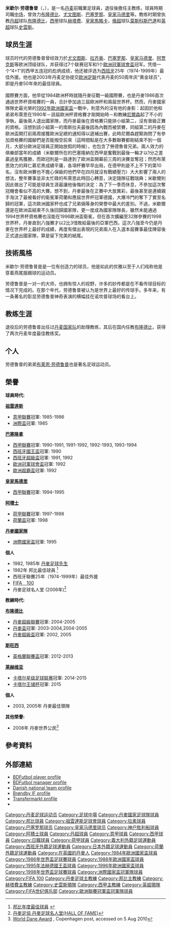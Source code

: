 {{noteta
|G1=uefa
|G2=意甲
|G3=EPL
|G4=卡塔尔星级足球联赛
|G5=football
|T=zh-cn:米歇尔·劳德鲁普; zh-tw:麥可·勞德魯普; zh-hk:米高·勞特立;
|1=zh-cn:米歇尔·劳德鲁普; zh-tw:麥可·勞德魯普; zh-hk:米高·勞特立;
|2=zh-cn:劳德鲁普; zh-tw:勞德魯普; zh-hk:勞特立;
|3=zh-cn:布莱恩; zh-tw:布萊恩; zh-hk:白賴仁;
}}
{{Infobox football biography
| name                = 米歇尔·劳德鲁普<br />''Michael Laudrup''
| image               = Michael Laudrup 2015.jpg
| image_size          = 240
| caption             = 
| fullname            = Michael Laudrup<ref>{{cite book |last=Gaarskjær |first=Jesper |title=Barça: Historien om FC Barcelona |year=2010 |publisher=Gyldendal |location=Sheffield |isbn=978-87-02-08764-2 |page=135}}</ref>
| birth_date          = {{birth date and age|1964|6|15|df=y}}<ref name=BDFutbol>{{cite web |url=http://www.bdfutbol.com/en/l/l1966.html |title=Laudrup: Michael Laudrup: Manager |publisher=BDFutbol |accessdate=21 December 2017}}</ref>
| birth_place         = 丹麥[[腓特烈堡|腓特烈堡]]
| height              = 1.83 m<ref name=BDFutbol/>
| position            = 攻击中场、前锋
| youthyears1         = 
| youthclubs1         = {{link-en|万洛瑟IF|Vanløse IF|万洛瑟}}
| youthyears2         = 1973−1976
| youthclubs2         = [[布隆德比足球俱乐部|布隆德比]]
| youthyears3         = 1977−1981
| youthclubs3         = {{link-en|KB (球队)|Kjøbenhavns Boldklub|KB}}
| years1              = 1981−1982
| clubs1              = {{link-en|KB (球队)|Kjøbenhavns Boldklub|KB}}
| caps1               = 14
| goals1              = 3
| years2              = 1982−1983
| clubs2              = [[布隆德比足球俱乐部|布隆德比]]
| caps2               = 38
| goals2              = 24
| years3              = 1983−1989
| clubs3              = [[尤文图斯|尤文图斯]]
| caps3               = 102
| goals3              = 16
| years4              = 1983−1985
| clubs4              = → [[拉齐奥足球俱乐部|拉齐奥]] (租借)
| caps4               = 60
| goals4              = 9
| years5              = 1989−1994
| clubs5              = [[巴塞罗那足球俱乐部|巴塞罗那]]
| caps5               = 167
| goals5              = 40
| years6              = 1994−1996
| clubs6              = [[皇家马德里|皇家马德里]]
| caps6               = 62
| goals6              = 12
| years7              = 1996−1997
| clubs7              = [[神户胜利船|神户胜利船]]
| caps7               = 15
| goals7              = 6
| years8              = 1997−1998
| clubs8              = [[阿贾克斯|阿贾克斯]]
| caps8               = 21
| goals8              = 11
| totalcaps           = 479
| totalgoals          = 121
| nationalyears1      = 1982−1998
| nationalteam1       = [[丹麥國家足球隊|丹麥]]
| nationalcaps1       = 104
| nationalgoals1      = 37
| manageryears1       = 2000–2002
| manageryears2       = 2002–2006
| manageryears3       = 2007–2008
| manageryears4       = 2008–2009
| manageryears5       = 2010–2011
| manageryears6       = 2012–2014
| manageryears7       = 2014–2015
| manageryears8       = 2016–2018
| managerclubs1       = [[丹麦国家足球队|丹麦]]（助理教练）
| managerclubs2       = [[布隆德比足球俱乐部|布隆德比]]
| managerclubs3       = [[赫塔费足球俱乐部|赫塔费]]
| managerclubs4       = [[莫斯科斯巴达克足球俱乐部|莫斯科斯巴达克]]
| managerclubs5       = [[皇家馬略卡體育會|馬略卡]]
| managerclubs6       = [[斯旺西城足球俱乐部|斯旺西城]]
| managerclubs7       = [[歷基韋亞體育會|歷基韋亞]]
| managerclubs8       = [[赖扬体育俱乐部|赖扬]]
| club-update         = 
| nationalteam-update = 
}}

'''米歇尔·劳德鲁普'''（{{lang-da|'''Michael Laudrup'''}}，{{bd|1964年|6月15日|catidx=Laudrup, Michael}}），是一名[[丹麦|丹麦]]前職業足球員，退役後擔任主教练，球員時期司職[[中场|中场]]，曾效力[[布隆德比足球俱乐部|布隆德比]]、[[尤文图斯|尤文图斯]]、[[巴塞罗那足球俱乐部|巴塞罗那]]、[[皇家马德里|皇家马德里]]等。教练时期曾执教[[丹超|丹超]]球队[[布隆德比足球俱乐部|布隆德比]]，[[西甲|西甲]]球队[[赫塔费足球俱乐部|赫塔费]]、[[皇家馬略卡|皇家馬略卡]]，[[俄超|俄超]]球队[[莫斯科斯巴达克足球俱乐部|莫斯科斯巴達]]和[[英超|英超]]球队[[斯旺西城足球俱乐部|史雲斯]]。

== 球员生涯 ==
球员时代的劳德鲁普曾经效力於[[尤文图斯|尤文图斯]]、[[拉齐奥足球俱乐部|拉齐奥]]、[[巴塞罗那足球俱乐部|巴塞罗那]]、[[皇家马德里|皇家马德里]]、[[阿贾克斯|阿贾克斯]]等欧洲顶级球队，并获得过7个联赛冠军和1个[[歐洲冠軍球會盃|歐洲冠軍球會盃]]冠军。凭借一个“4+1”的西甲五连冠的彪炳成绩，他还被评选为[[西班牙足球甲级联赛|西班牙]]25年（1974-1999年）最佳外援。他也是2003年丹麦足协提交[[欧洲足联|欧洲足联]]代表丹麦的50周年庆“黄金球员”，即是丹麥50年來的最佳球員。<br><br>國際賽方面，他早從1984歐洲杯時就隨丹麥征戰一級國際賽，也是丹麥1986首次通過世界杯資格賽的一員，合計參加過三屆歐洲杯和兩屆世界杯。然而，丹麥國家隊隊史最光榮的[[1992年歐洲國家盃|1992年歐洲國家盃]]一戰中，則意外的沒有他的身影：起因於他和弟弟布萊恩在1990年－該屆歐洲杯資格賽才剛開始時－和教練[[李察·慕拿·尼路臣|尼爾森]]起了不小的爭執，最後兩人退出國家隊，而丹麥最後在資格賽只能排小組第二，沒有晉級正賽的資格。沒想到該小組第一的南斯拉夫最後因為內戰而被禁賽，同組第二的丹麥在歐洲盃開打前兩周接獲歐洲足總的通知得以遞補出賽，此時尼爾森趕緊詢問了有參加資格賽的國腳們是否能撥空前來（這時間點是在大多數聯賽都剛結束不到一個月，大部分歐洲足球員正開始放假的時候），也包含了勞德魯普兄弟。兩人效力的俱樂部當年的成績（米歇爾所在的巴塞隆納在西甲是奮戰到最後一輪才以1分之差贏過皇馬獲勝，而歐冠則是一路達到了歐洲盃開幕前三周的決賽並奪冠；然而布萊恩效力的拜仁慕尼黑成績平庸，各項杯賽早早出局，在德甲則是不上不下的第10名，沒有歐洲賽也不擔心保級的他們早在四月就沒有戰績壓力）大大影響了兩人的想法，整年賽事並非太忙碌的布萊恩此時回心轉意，決定隨隊征戰瑞典；米歇爾則因此做出了可能是球員生涯最讓他後悔的決定：為了下一季而休息，不參加這次奪冠機會看似不高的大賽。想不到，丹麥最後在正賽中大放異彩，最後甚至是連續親手淘汰了最被看好的衛冕軍荷蘭和應屆世界杯冠軍德國，大爆冷門的奪下了實至名歸的冠軍，這次歐洲國家杯也成了兄弟倆等身的榮譽中最大的差別。不過，米歇爾還是在歐洲盃結束不久後回歸國家隊，更一度成為國家隊隊長，雖然未能通過1994世界杯資格賽也沒能在1996歐洲盃衛冕，但在首次擴編至32隊參賽的1998世界杯，丹麥直到八強賽才以2比3惜敗給最後的亞軍巴西，這次八強至今仍是丹麥在世界杯上最好的成績，再度有傑出表現的兄弟兩人在入選本屆賽事最佳陣容後正式退出國家隊，算是留下完美的結尾。

== 技術風格 ==
米歇尔·劳德鲁普是是一位有创造力的球员，他是如此的优雅以至于人们戏称他是穿着燕尾服踢球的运动员。

劳德鲁普是一对一的大师，也拥有惊人的视野，许多的妙传都是在不看传球目标的情况下完成的。在那个年代，劳德鲁普被认为是世界上最好的传球手。多年来，有一条著名的彰显劳德鲁普神奇表演的横幅挂在诺坎普球场的看台上。

== 教练生涯 ==
退役后的劳德鲁普出任过[[丹麦国家足球队|丹麦国家队]]的助理教练，其后在国内任教[[布隆德比足球俱乐部|布隆德比]]，获得了两次丹麦年度最佳教练奖。

== 个人 ==
劳德鲁普的弟弟[[布莱恩·劳德鲁普|布莱恩·劳德鲁普]]也是著名足球运动员。

==榮譽==
'''球員時代:'''

'''[[祖雲達斯|祖雲達斯]]'''
* [[意甲聯賽|意甲聯賽]]冠軍: 1985-1986
* [[洲際盃足球賽|洲際盃]]冠軍: 1985

'''[[巴塞隆拿|巴塞隆拿]]'''
* [[西甲聯賽|西甲聯賽]]冠軍: 1990-1991, 1991-1992, 1992-1993, 1993-1994
* [[西班牙國王盃|西班牙國王盃]]冠軍: 1990
* [[西班牙超級盃|西班牙超級盃]]冠軍: 1991, 1992
* [[歐洲冠軍球會盃|歐洲冠軍球會盃]]冠軍: 1992
* [[歐洲超霸盃|歐洲超霸盃]]冠軍: 1992

'''[[皇家馬德里|皇家馬德里]]'''
* [[西甲聯賽|西甲聯賽]]冠軍: 1994-1995

'''[[阿積士|阿積士]]'''
* [[荷甲聯賽|荷甲聯賽]]冠軍: 1997-1998
* [[荷蘭盃|荷蘭盃]]冠軍: 1998

'''[[丹麥國家隊|丹麥國家隊]]'''
* [[洲際國家盃|洲際國家盃]]冠軍: 1995

'''個人'''
* 1982, 1985年 [[丹麥足球先生|丹麥足球先生]]
* 1982年 邦比最佳球員 <ref>[http://brondby.com/article.asp?aid=33492 邦比年度最佳球員] {{webarchive|url=https://web.archive.org/web/20100709091818/http://brondby.com/article.asp?aid=33492 |date=2010-07-09 }}</ref>
* 西班牙聯賽25年（1974-1999年）最佳外援
* [[FIFA　100|FIFA　100]]
* 丹麥足球名人堂 (2006年)<ref>[http://www.dbu.dk/klubservice/haeder_og_legater/dansk%20fodbold%20award.aspx 丹麥足協 丹麥足球名人堂(HALL OF FAME) ]{{da}}</ref>

'''教練時代:'''

'''[[邦比足球會|布隆德比]]'''
* [[丹麥超級聯賽|丹麥超級聯賽]]冠軍: 2004-2005
* [[丹麥盃|丹麥盃]]冠軍: 2003-2004,2004-2005
* [[丹麥超級盃|丹麥超級盃]]冠軍: 2002, 2005

'''[[史雲斯足球會|斯旺西]]'''
* [[英格蘭聯賽盃|英格蘭聯賽盃]]冠軍: 2012-2013

'''[[歷基韋亞體育會|莱赫维亚]]'''
* [[卡塔尔星级足球联赛|卡塔尔星级足球联赛]]冠軍: 2014-2015
* [[卡塔尔王储杯|卡塔尔王储杯]]冠軍: 2015

'''個人'''
* 2003, 2005年 丹麥最佳領隊

'''其他榮譽:'''
* 2008年 丹麥世界公民<ref>[http://www.cphpost.dk/news/community/93-community/49604-harvard-professor-crowned-2010-world-dane.html World Dane Award] {{webarchive|url=https://web.archive.org/web/20100805235741/http://www.cphpost.dk/news/community/93-community/49604-harvard-professor-crowned-2010-world-dane.html |date=2010-08-05 }}, Copenhagen post, accessed on 5 Aug 2010</ref>

==參考資料==
{{reflist}}

==外部連結==
{{Commons category|Michael Laudrup}}
*[http://www.bdfutbol.com/en/j/j1966.html BDFutbol player profile] {{Wayback|url=http://www.bdfutbol.com/en/j/j1966.html |date=20111127090449 }}
*[http://www.bdfutbol.com/en/l/l1966.html BDFutbol manager profile]
*[http://www.dbu.dk/landshold/landsholdsdatabasen/LBasePlayerInfo.aspx?playerid=1238 Danish national team profile] {{da icon}}
*[https://web.archive.org/web/20041010023914/http://www.brondby.com/player.asp?sid=30&id=33 Brøndby IF profile] {{da icon}}
*[https://web.archive.org/web/20121017183323/http://www.transfermarkt.co.uk/en/michael-laudrup/leistung-saison/trainer_554.html Transfermarkt profile]
*{{FIFA player|44298}}

{{Navboxes colour
|title = 丹麥參賽名單
|bg = #e11b22
|fg = white
|bordercolor = Black
|list1=
{{1984年歐洲足球錦標賽丹麥參賽名單}}
{{1986年世界盃足球賽丹麥參賽名單}}
{{1988年歐洲足球錦標賽丹麥參賽名單}}
{{1995年洲際國家盃足球賽丹麥參賽名單}}
{{1996年歐洲足球錦標賽丹麥參賽名單}}
{{1998年世界盃足球賽丹麥參賽名單}}
}}
{{FIFA 100}}

{{Authority control}}

{{DEFAULTSORT:Laudrup, Michael}}
[[Category:丹麦足球运动员|Category:丹麦足球运动员]]
[[Category:足球中場|Category:足球中場]]
[[Category:丹麥國家足球隊球員|Category:丹麥國家足球隊球員]]
[[Category:邦比球員|Category:邦比球員]]
[[Category:祖雲達斯足球會球員|Category:祖雲達斯足球會球員]]
[[Category:拉素球員|Category:拉素球員]]
[[Category:巴塞罗那球员|Category:巴塞罗那球员]]
[[Category:皇家马德里球员|Category:皇家马德里球员]]
[[Category:神户胜利船球員|Category:神户胜利船球員]]
[[Category:阿積士球員|Category:阿積士球員]]
[[Category:丹超球員|Category:丹超球員]]
[[Category:意甲球員|Category:意甲球員]]
[[Category:西甲球員|Category:西甲球員]]
[[Category:日職球員|Category:日職球員]]
[[Category:荷甲球員|Category:荷甲球員]]
[[Category:義大利外籍足球運動員|Category:義大利外籍足球運動員]]
[[Category:西班牙外籍足球運動員|Category:西班牙外籍足球運動員]]
[[Category:日本外籍足球運動員|Category:日本外籍足球運動員]]
[[Category:荷蘭外籍足球運動員|Category:荷蘭外籍足球運動員]]
[[Category:在英國的丹麥人|Category:在英國的丹麥人]]
[[Category:1984年歐洲國家盃球員|Category:1984年歐洲國家盃球員]]
[[Category:1986年世界盃足球賽球員|Category:1986年世界盃足球賽球員]]
[[Category:1988年歐洲國家盃球員|Category:1988年歐洲國家盃球員]]
[[Category:1995年法赫德國王盃球員|Category:1995年法赫德國王盃球員]]
[[Category:1996年歐洲國家盃球員|Category:1996年歐洲國家盃球員]]
[[Category:1998年世界盃足球賽球員|Category:1998年世界盃足球賽球員]]
[[Category:洲際國家盃冠軍隊球員|Category:洲際國家盃冠軍隊球員]]
[[Category:FIFA_100|Category:FIFA 100]]
[[Category:丹麥足球主教練|Category:丹麥足球主教練]]
[[Category:邦比主教練|Category:邦比主教練]]
[[Category:赫塔費主教練|Category:赫塔費主教練]]
[[Category:史雲斯領隊|Category:史雲斯領隊]]
[[Category:西甲主教練|Category:西甲主教練]]
[[Category:英超領隊|Category:英超領隊]]
[[Category:FIFA世纪俱乐部|Category:FIFA世纪俱乐部]]
[[Category:歐洲聯賽冠軍盃冠軍隊球員|Category:歐洲聯賽冠軍盃冠軍隊球員]]